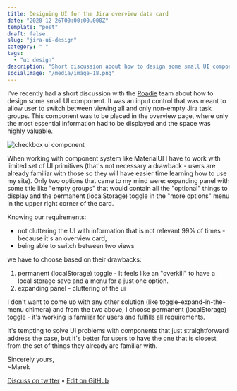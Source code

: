 ```yaml
---
title: Designing UI for the Jira overview data card
date: "2020-12-26T00:00:00.000Z"
template: "post"
draft: false
slug: "jira-ui-design"
category: " "
tags:
  - "ui design"
description: "Short discussion about how to design some small UI component."
socialImage: "/media/image-18.png"
---
```


I've recently had a short discussion with the [Roadie](https://roadie.io) team about how to design some small UI component. It was an input control that was meant to allow user to switch between viewing all and only non-empty Jira task groups. This component was to be placed in the overview page, where only the most essential information had to be displayed and the space was highly valuable.

![checkbox ui component](/media/gif-4.gif)

When working with component system like MaterialUI I have to work with limited set of UI primitives (that's not necessary a drawback - users are already familiar with those so they will have easier time learning how to use my site). Only two options that came to my mind were: expanding panel with some title like "empty groups" that would contain all the "optional" things to display and the permanent (localStorage) toggle in the "more options" menu in the upper right corner of the card.

Knowing our requirements:

- not cluttering the UI with information that is not relevant 99% of times - because it's an overview card,
- being able to switch between two views

we have to choose based on their drawbacks:

1. permanent (localStorage) toggle - It feels like an "overkill" to have a local storage save and a menu for a just one option.
2. expanding panel - cluttering of the ui

I don't want to come up with any other solution (like toggle-expand-in-the-menu chimera) and from the two above, I choose permanent (localStorage) toggle - it's working is familiar for users and fulfills all requirements.

It's tempting to solve UI problems with components that just straightforward address the case, but it's better for users to have the one that is closest from the set of things they already are familiar with.

Sincerely yours,<br />
~Marek

[Discuss on twitter](https://twitter.com/marek_us/status/1342774870434869248) • [Edit on GitHub](https://github.com/mcalus3/mcalus-homepage/blob/master/content/posts/2020-12-29---jira-ui-design.mdx)
